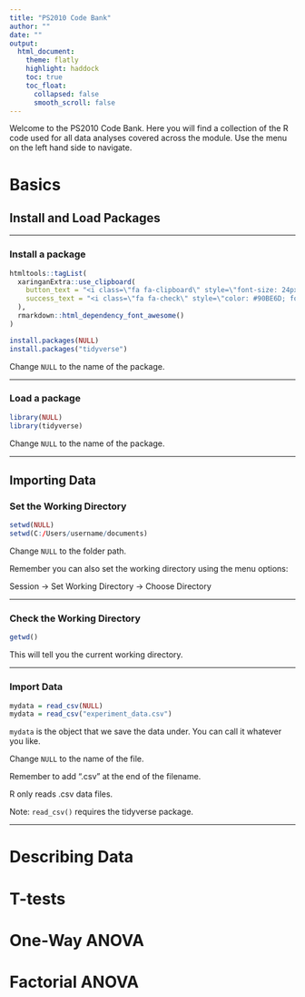 ```yaml
---
title: "PS2010 Code Bank"
author: ""
date: ""
output:
  html_document:
    theme: flatly
    highlight: haddock
    toc: true
    toc_float:
      collapsed: false
      smooth_scroll: false
---
```


Welcome to the PS2010 Code Bank. Here you will find a collection of the R code used for all data analyses covered across the module. Use the menu on the left hand side to navigate.

# **Basics**

## Install and Load Packages

***

### **Install a package**

```r
htmltools::tagList(
  xaringanExtra::use_clipboard(
    button_text = "<i class=\"fa fa-clipboard\" style=\"font-size: 24px;\"></i>",
    success_text = "<i class=\"fa fa-check\" style=\"color: #90BE6D; font-size: 24px;\"></i>",
  ),
  rmarkdown::html_dependency_font_awesome()
)
```

```r
install.packages(NULL)
install.packages("tidyverse")
```
Change `NULL` to the name of the package.

***

### **Load a package**
```r
library(NULL)
library(tidyverse)
```
Change `NULL` to the name of the package.

***

## Importing Data

### **Set the Working Directory**
```r
setwd(NULL)
setwd(C:/Users/username/documents)
```
Change `NULL` to the folder path.

Remember you can also set the working directory using the menu options: 

Session -> Set Working Directory -> Choose Directory

***

### **Check the Working Directory**
```r
getwd()
```
This will tell you the current working directory.

***

### **Import Data**
```r
mydata = read_csv(NULL)
mydata = read_csv("experiment_data.csv")
```
`mydata` is the object that we save the data under. You can call it whatever you like.

Change `NULL` to the name of the file. 

Remember to add ".csv" at the end of the filename. 

R only reads .csv data files.

Note: `read_csv()` requires the tidyverse package.

***

# **Describing Data**

# **T-tests**

# **One-Way ANOVA**

# **Factorial ANOVA**

